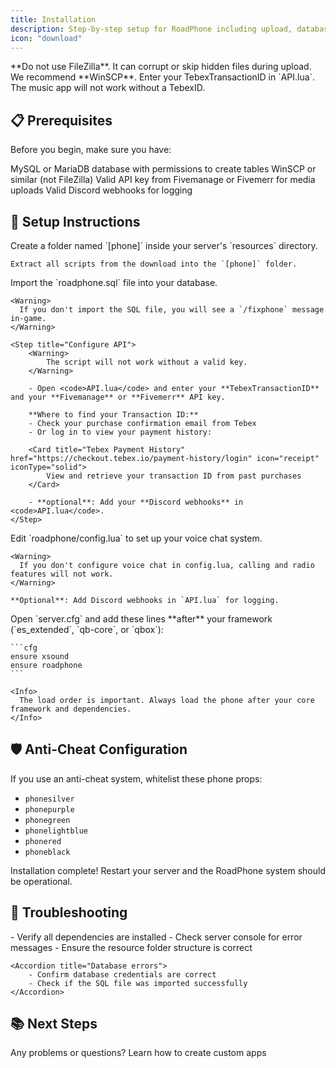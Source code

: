 ```yaml
---
title: Installation
description: Step-by-step setup for RoadPhone including upload, database, keys, voice, and start order
icon: "download"
---
```


<Danger>
    **Do not use FileZilla**. It can corrupt or skip hidden files during upload. We recommend **WinSCP**.
</Danger>
<Warning>
    Enter your TebexTransactionID in `API.lua`. The music app will not work without a TebexID.
</Warning>

## 📋 Prerequisites

Before you begin, make sure you have:

<CardGroup cols={2}>
    <Card title="Database Access" icon="database">
        MySQL or MariaDB database with permissions to create tables
    </Card>
    <Card title="FTP Client" icon="server">
        WinSCP or similar (not FileZilla)
    </Card>
    <Card title="Fivemanage / Fivemerr" icon="cloud">
        Valid API key from Fivemanage or Fivemerr for media uploads
    </Card>
    <Card title="Discord Webhooks" icon="discord">
        Valid Discord webhooks for logging
    </Card>
</CardGroup>

## 🚀 Setup Instructions

<Steps>
  <Step title="Create Resource Folder">
    Create a folder named `[phone]` inside your server's `resources` directory.

    Extract all scripts from the download into the `[phone]` folder.
  </Step>

  <Step title="Import Database">
    Import the `roadphone.sql` file into your database.

    <Warning>
      If you don't import the SQL file, you will see a `/fixphone` message in-game.
    </Warning>
  </Step>

    <Step title="Configure API">
        <Warning>
            The script will not work without a valid key.
        </Warning>

        - Open <code>API.lua</code> and enter your **TebexTransactionID** and your **Fivemanage** or **Fivemerr** API key.

        **Where to find your Transaction ID:**
        - Check your purchase confirmation email from Tebex
        - Or log in to view your payment history:

        <Card title="Tebex Payment History" href="https://checkout.tebex.io/payment-history/login" icon="receipt" iconType="solid">
            View and retrieve your transaction ID from past purchases
        </Card>

        - **optional**: Add your **Discord webhooks** in <code>API.lua</code>.
    </Step>

  <Step title="Configure Voice Chat">
    Edit `roadphone/config.lua` to set up your voice chat system.

    <Warning>
      If you don't configure voice chat in config.lua, calling and radio features will not work.
    </Warning>

    **Optional**: Add Discord webhooks in `API.lua` for logging.
  </Step>

  <Step title="Update Server Config">
    Open `server.cfg` and add these lines **after** your framework (`es_extended`, `qb-core`, or `qbox`):

    ```cfg
    ensure xsound
    ensure roadphone
    ```

    <Info>
      The load order is important. Always load the phone after your core framework and dependencies.
    </Info>
  </Step>
</Steps>

## 🛡️ Anti-Cheat Configuration

<Tip>
  If you use an anti-cheat system, whitelist these phone props:

  - `phonesilver`
  - `phonepurple`
  - `phonegreen`
  - `phonelightblue`
  - `phonered`
  - `phoneblack`
</Tip>

<Check>
  Installation complete! Restart your server and the RoadPhone system should be operational.
</Check>

## 🔧 Troubleshooting

<AccordionGroup>
    <Accordion title="Script not starting">
        - Verify all dependencies are installed
        - Check server console for error messages
        - Ensure the resource folder structure is correct
    </Accordion>

    <Accordion title="Database errors">
        - Confirm database credentials are correct
        - Check if the SQL file was imported successfully
    </Accordion>
</AccordionGroup>

## 📚 Next Steps

<CardGroup cols={2}>
    <Card title="FAQ" icon="badge-info" href="/roadphone/faq">
        Any problems or questions?
    </Card>
    <Card title="CustomApps" icon="pickaxe" href="/roadphone/custom-apps">
        Learn how to create custom apps
    </Card>
</CardGroup>